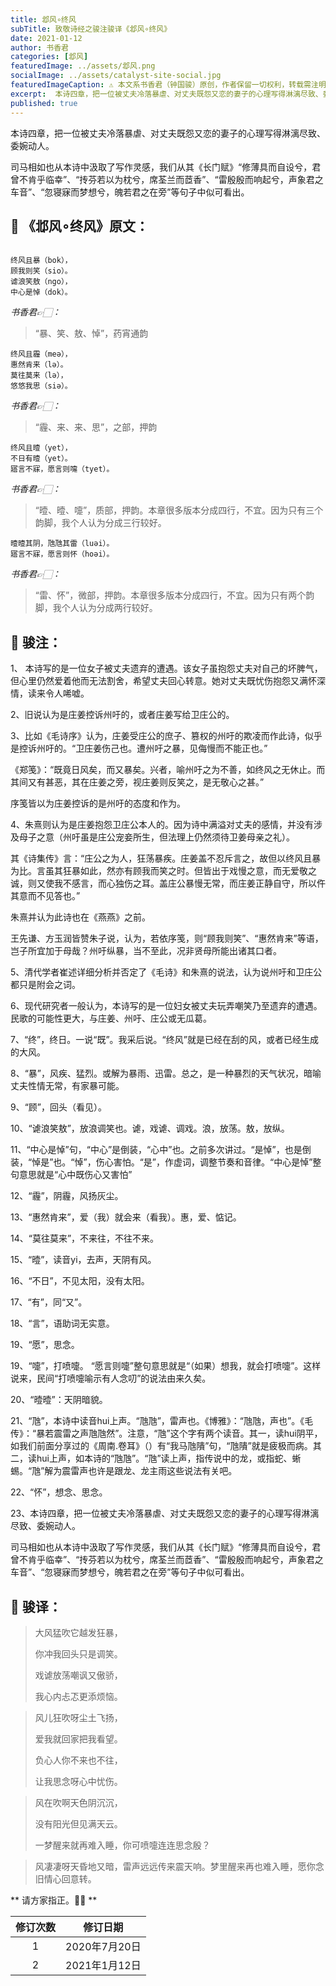 ```yaml
---
title: 邶风∘终风
subTitle: 致敬诗经之骏注骏译《邶风∘终风》 
date: 2021-01-12 
author: 书香君
categories: [邶风]
featuredImage: ../assets/邶风.png
socialImage: ../assets/catalyst-site-social.jpg
featuredImageCaption: ⚠️️ 本文系书香君（钟国骏）原创，作者保留一切权利，转载需注明出处。
excerpt:  本诗四章，把一位被丈夫冷落暴虐、对丈夫既怨又恋的妻子的心理写得淋漓尽致、委婉动人。  司马相如也从本诗中汲取了写作灵感，我们从其《长门赋》“修薄具而自设兮，君曾不肯乎临幸”、“抟芬若以为枕兮，席荃兰而茝香”、“雷殷殷而响起兮，声象君之车音”、“忽寝寐而梦想兮，魄若君之在旁”等句 
published: true
---
```


本诗四章，把一位被丈夫冷落暴虐、对丈夫既怨又恋的妻子的心理写得淋漓尽致、委婉动人。

司马相如也从本诗中汲取了写作灵感，我们从其《长门赋》“修薄具而自设兮，君曾不肯乎临幸”、“抟芬若以为枕兮，席荃兰而茝香”、“雷殷殷而响起兮，声象君之车音”、“忽寝寐而梦想兮，魄若君之在旁”等句子中似可看出。

## 🌼 《邶风∘终风》原文：
```

终风且暴（bok），
顾我则笑（sio）。
谑浪笑敖（ngo），
中心是悼（dok）。

```
*书香君👉🏻：* 

> “暴、笑、敖、悼”，药宵通韵

```
终风且霾（meə），
惠然肯来（lə）。
莫往莫来（lə），
悠悠我思（siə）。

```
*书香君👉🏻：* 

> “霾、来、来、思”，之部，押韵

```
终风且曀（yet），
不日有曀（yet）。
寤言不寐，愿言则嚏（tyet）。

```
*书香君👉🏻：* 

> “曀、曀、嚏”，质部，押韵。本章很多版本分成四行，不宜。因为只有三个韵脚，我个人认为分成三行较好。

```
曀曀其阴，虺虺其雷（luəi）。
寤言不寐，愿言则怀（hoəi）。

```
*书香君👉🏻：* 

> “雷、怀”，微部，押韵。本章很多版本分成四行，不宜。因为只有两个韵脚，我个人认为分成两行较好。

## 🍁️ 骏注：

1、 本诗写的是一位女子被丈夫遗弃的遭遇。该女子虽抱怨丈夫对自己的坏脾气，但心里仍然爱着他而无法割舍，希望丈夫回心转意。她对丈夫既忧伤抱怨又满怀深情，读来令人唏嘘。

2、旧说认为是庄姜控诉州吁的，或者庄姜写给卫庄公的。

3、比如《毛诗序》认为，庄姜受庄公的庶子、篡权的州吁的欺凌而作此诗，似乎是控诉州吁的。“卫庄姜伤己也。遭州吁之暴，见侮慢而不能正也。”

《郑笺》：“既竟日风矣，而又暴矣。兴者，喻州吁之为不善，如终风之无休止。而其间又有甚恶，其在庄姜之旁，视庄姜则反笑之，是无敬心之甚。”

序笺皆以为庄姜控诉的是州吁的态度和作为。

4、朱熹则认为是庄姜抱怨卫庄公本人的。因为诗中满溢对丈夫的感情，并没有涉及母子之意（州吁虽是庄公宠妾所生，但法理上仍然须待卫姜母亲之礼）。

其《诗集传》言：“庄公之为人，狂荡暴疾。庄姜盖不忍斥言之，故但以终风且暴为比。言虽其狂暴如此，然亦有顾我而笑之时。但皆出于戏慢之意，而无爱敬之诚，则又使我不感言，而心独伤之耳。盖庄公暴慢无常，而庄姜正静自守，所以仵其意而不见答也。”

朱熹并认为此诗也在《燕燕》之前。

王先谦、方玉润皆赞朱子说，认为，若依序笺，则“顾我则笑”、“惠然肯来”等语，岂子所宜加于母哉？州吁纵暴，当不至此，况非贤母所能出诸其口者。

5、清代学者崔述详细分析并否定了《毛诗》和朱熹的说法，认为说州吁和卫庄公都只是附会之词。

6、现代研究者一般认为，本诗写的是一位妇女被丈夫玩弄嘲笑乃至遗弃的遭遇。民歌的可能性更大，与庄姜、州吁、庄公或无瓜葛。

7、“终”，终日。一说“既”。我采后说。“终风”就是已经在刮的风，或者已经生成的大风。

8、“暴”，风疾、猛烈。或解为暴雨、迅雷。总之，是一种暴烈的天气状况，暗喻丈夫性情无常，有家暴可能。

9、“顾”，回头（看见）。

10、“谑浪笑敖”，放浪调笑也。谑，戏谑、调戏。浪，放荡。敖，放纵。

11、“中心是悼”句，“中心”是倒装，“心中”也。之前多次讲过。“是悼”，也是倒装，“悼是”也。“悼”，伤心害怕。“是”，作虚词，调整节奏和音律。“中心是悼”整句意思就是“心中既伤心又害怕”

12、“霾”，阴霾，风扬灰尘。

13、“惠然肯来”，爱（我）就会来（看我）。惠，爱、惦记。

14、“莫往莫来”，不来往，不往不来。

15、“曀”，读音yi，去声，天阴有风。

16、“不日”，不见太阳，没有太阳。

17、“有”，同“又”。

18、“言”，语助词无实意。

19、“愿”，思念。

19、“嚏”，打喷嚏。
“愿言则嚏”整句意思就是“（如果）想我，就会打喷嚏”。这样说来，民间“打喷嚏喻示有人念叨”的说法由来久矣。

20、“曀曀”：天阴暗貌。

21、“虺”，本诗中读音hui上声。“虺虺”，雷声也。《博雅》：“虺虺，声也”。《毛传》：“暴若震雷之声虺虺然”。注意，“虺”这个字有两个读音。其一，读hui阴平，如我们前面分享过的《周南.卷耳》（）有“我马虺隤”句，“虺隤”就是疲极而病。其二，读hui上声，如本诗的“虺虺”。“虺”读上声，指传说中的龙，或指蛇、蜥蜴。“虺”解为震雷声也许是跟龙、龙主雨这些说法有关吧。

22、“怀”，想念、思念。

23、本诗四章，把一位被丈夫冷落暴虐、对丈夫既怨又恋的妻子的心理写得淋漓尽致、委婉动人。

司马相如也从本诗中汲取了写作灵感，我们从其《长门赋》“修薄具而自设兮，君曾不肯乎临幸”、“抟芬若以为枕兮，席荃兰而茝香”、“雷殷殷而响起兮，声象君之车音”、“忽寝寐而梦想兮，魄若君之在旁”等句子中似可看出。

## 🍁️ 骏译：

> 大风猛吹它越发狂暴，
> 
> 你冲我回头只是调笑。
> 
> 戏谑放荡嘲讽又傲骄，
> 
> 我心内忐忑更添烦恼。

> 风儿狂吹呀尘土飞扬，
> 
> 爱我就回家把我看望。
> 
> 负心人你不来也不往，
> 
> 让我思念呀心中忧伤。

> 风在吹啊天色阴沉沉，
> 
> 没有阳光但见满天云。
> 
> 一梦醒来就再难入睡，你可喷嚏连连思念殷？

> 风凄凄呀天昏地又暗，雷声远远传来震天响。梦里醒来再也难入睡，愿你念旧情心回意转。

** 请方家指正。🙏🏻 **

| 修订次数      | 修订日期 | 
|   :----: |    :----:   | 
| 1    | 2020年7月20日       | 
| 2    | 2021年1月12日       | 
